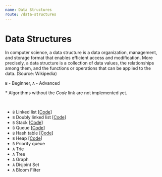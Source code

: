 ```yaml
---
name: Data Structures
route: /data-structures
---
```



# Data Structures

In computer science, a data structure is a data organization, management, and
storage format that enables efficient access and modification. More precisely, a
data structure is a collection of data values, the relationships among them, and
the functions or operations that can be applied to the data. (Source: Wikipedia)

`B` - Beginner, `A` - Advanced

\* Algorithms without the _Code_ link are not implemented yet.

<br />

- `B` <Link to="/data-structures/linked-list">Linked list</Link>
  [[Code](https://github.com/nejcm/js-algorithms/blob/master/src/data-structures/linked-list/index.ts)]
- `B` <Link to="/data-structures/doubly-linked-list">Doubly linked list</Link>
  [[Code](https://github.com/nejcm/js-algorithms/blob/master/src/data-structures/doubly-linked-list/index.ts)]
- `B` <Link to="/data-structures/stack">Stack</Link>
  [[Code](https://github.com/nejcm/js-algorithms/blob/master/src/data-structures/stack/index.ts)]
- `B` <Link to="/data-structures/queue">Queue</Link>
  [[Code](https://github.com/nejcm/js-algorithms/blob/master/src/data-structures/queue/index.ts)]
- `B` <Link to="/data-structures/hash-table">Hash table</Link>
  [[Code](https://github.com/nejcm/js-algorithms/blob/master/src/data-structures/hash-table/index.ts)]
- `B` <Link to="/data-structures/heap">Heap</Link>
  [[Code](https://github.com/nejcm/js-algorithms/blob/master/src/data-structures/heap/index.ts)]
- `B` <Link to="/data-structures/priority-queue">Priority queue</Link>
- `A` <Link to="/data-structures/trie">Trie</Link>
- `A` <Link to="/data-structures/tree">Tree</Link>
- `A` <Link to="/data-structures/graph">Graph</Link>
- `A` <Link to="/data-structures/disjoint-set">Disjoint Set</Link>
- `A` <Link to="/data-structures/bloom-filter">Bloom Filter</Link>
